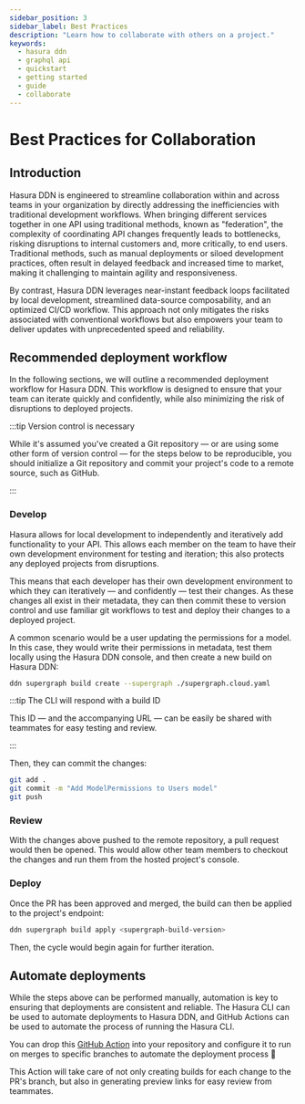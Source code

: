 ```yaml
---
sidebar_position: 3
sidebar_label: Best Practices
description: "Learn how to collaborate with others on a project."
keywords:
  - hasura ddn
  - graphql api
  - quickstart
  - getting started
  - guide
  - collaborate
---
```


# Best Practices for Collaboration

## Introduction

Hasura DDN is engineered to streamline collaboration within and across teams in your organization by directly addressing
the inefficiencies with traditional development workflows. When bringing different services together in one API using
traditional methods, known as "federation", the complexity of coordinating API changes frequently leads to bottlenecks,
risking disruptions to internal customers and, more critically, to end users. Traditional methods, such as manual
deployments or siloed development practices, often result in delayed feedback and increased time to market, making it
challenging to maintain agility and responsiveness.

By contrast, Hasura DDN leverages near-instant feedback loops facilitated by local development, streamlined data-source
composability, and an optimized CI/CD workflow. This approach not only mitigates the risks associated with conventional
workflows but also empowers your team to deliver updates with unprecedented speed and reliability.

## Recommended deployment workflow

In the following sections, we will outline a recommended deployment workflow for Hasura DDN. This workflow is designed
to ensure that your team can iterate quickly and confidently, while also minimizing the risk of disruptions to deployed
projects.

:::tip Version control is necessary

While it's assumed you've created a Git repository — or are using some other form of version control — for the steps
below to be reproducible, you should initialize a Git repository and commit your project's code to a remote source, such
as GitHub.

:::

### Develop

Hasura allows for local development to independently and iteratively add functionality to your API. This allows each
member on the team to have their own development environment for testing and iteration; this also protects any deployed
projects from disruptions.

This means that each developer has their own development environment to which they can iteratively — and confidently —
test their changes. As these changes all exist in their metadata, they can then commit these to version control and use
familiar git workflows to test and deploy their changes to a deployed project.

A common scenario would be a user updating the permissions for a model. In this case, they would write their permissions
in metadata, test them locally using the Hasura DDN console, and then create a new build on Hasura DDN:

```bash
ddn supergraph build create --supergraph ./supergraph.cloud.yaml
```

:::tip The CLI will respond with a build ID

This ID — and the accompanying URL — can be easily be shared with teammates for easy testing and review.

:::

Then, they can commit the changes:

```bash
git add .
git commit -m "Add ModelPermissions to Users model"
git push
```

### Review

With the changes above pushed to the remote repository, a pull request would then be opened. This would allow other team
members to checkout the changes and run them from the hosted project's console.

### Deploy

Once the PR has been approved and merged, the build can then be applied to the project's endpoint:

```bash
ddn supergraph build apply <supergraph-build-version>
```

Then, the cycle would begin again for further iteration.

## Automate deployments

While the steps above can be performed manually, automation is key to ensuring that deployments are consistent and
reliable. The Hasura CLI can be used to automate deployments to Hasura DDN, and GitHub Actions can be used to automate
the process of running the Hasura CLI.

You can drop this [GitHub Action](https://github.com/marketplace/actions/ddn-deployment) into your repository and
configure it to run on merges to specific branches to automate the deployment process 🎉

This Action will take care of not only creating builds for each change to the PR's branch, but also in generating
preview links for easy review from teammates.
